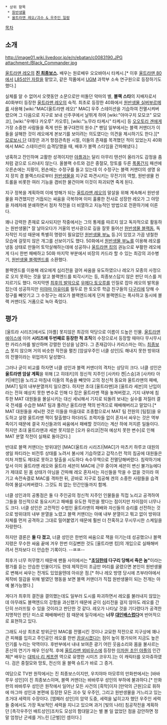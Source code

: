  * 상위 항목
  * [[원반생물]]
  * [[울트라맨 레오/괴수 & 우주인 일람]]

[[목차]]

== 소개 ==

http://image01.wiki.livedoor.jp/e/n/ebatan/c0083190.JPG
attachment:/Black_Commander.jpg

[[울트라맨 레오]]의 '''[[진 최종보스]].''' 배우는 원로배우 오오바야시 타케시.[* 이후 [[울트라맨 80]]에서 [[L85성인 자칼]]을 맡았고, 같은 작품에서 [[UGM]] 과학부 소속 연구원으로 등장하기도 했다.]

실체를 알 수 없어서 오랫동안 소문으로만 떠돌던 악마의 별, '''블랙 스타'''의 지배자로서 40화부터 등장한 [[울트라맨 레오]]의 숙적. 최초로 등장한 40화에서 [[원반생물 실버부르메]]를 사용해 [wiki:"MAC(울트라맨 레오)" MAC] 우주 스테이션을 기습하여 전멸시켜버렸으며 그 다음으로 지구로 보내 신주쿠에서 날뛰게 하여 [wiki:"야마구치 모모코" 모모코], [wiki:"우메다 카오루" 카오루], [wiki:"노무라 타케시" 타케시] 등 [[오오토리 겐]]에게 가장 소중한 사람들을 죽게 만든 불구대천의 원수.[* 팬덤 일부에서는 블랙 커맨더가 이들을 살해한 것이 레오에게 본보기를 보이려는 의도였다는 의견을 제시하기도 한다.][* [[모로보시 단]] 대장은 과거 항점관측원 시절, 이들의 존재를 목격했던 적이 있었는지 40화에서 MAC 스테이션이 습격당했을 때, 배후가 블랙 스타임을 간파해냈다.]

냉혹하고 잔인하며 교활한 성격이지만 [[야플]]과는 달리 아무리 텐션이 올라가도 감정을 좀처럼 겉으로 드러내지 않는다. 올블랙 수트와 검은 중절모, 망토를 두른 [[폭풍간지]] 패션에 오른손에는 지팡이, 왼손에는 수정구를 들고 있는데 이 수정구는 블랙 커맨더의 생명 유지 장치 겸 블랙스타로부터 [[원반생물]]을 지구로 파견시키는 무전기의 역할, 원반생물 컨트롤을 비롯한 여러 기능을 겸비한 물건이며 이것이 파괴되면 죽게 된다.

지구 정복을 계획하여 이에 방해가 되는 [[울트라맨 레오]]의 말살을 위해 계속해서 원반생물을 파견했지만 거듭되는 싸움을 극복하며 이미 훌륭한 전사로 성장한 레오가 그 야망을 차례차례 분쇄하면서 점차 작전을 더 비열하고 지능적인 방법으로 전환하기에 이른다.

꽤나 강력한 존재로 묘사되지만 작중에서는 그의 통제를 따르지 않고 독자적으로 활동하는 원반생물[* 잘 날아오다가 거울의 반사광으로 길을 잘못 들어선 [[원반생물 블랙돔]], 독자적인 지성 때문에 특별히 명령이 필요없던 [[원반생물 부뇨]] 등.]이 있었고 가끔 냉철한 모습에 걸맞지 않은 개그를 선보이기도 했다. 50화에서 [[원반생물 부뇨]]를 이용해 레오를 냉동 상태로 만들어 토막살해하는데에 성공하나 [[울트라맨 킹]]의 권능으로 부활한 레오에게 다시 한번 패배하고 50화 마지막 부분에서 비장의 카드라 할 수 있는 최강의 괴수병기, [[원반생물 블랙엔드]]를 소환했다.

블랙엔드를 이용해 레오에게 심리전을 걸어 싸움을 유도하였으나 레오가 모종의 사정으로 오지 못하는 것을 알고 블랙엔드를 퇴각시키는 등, 최종보스답지 않은 판단 미스를 저지르기도 했다. 마지막엔 [[최후의 발악]]으로 [[우메다 토오루]]를 인질로 잡아 레오의 발목을 잡는데 성공하지만 [[미야마 아유미]]를 필두로 한 토오루 학급 친구들의 [[다구리]]에 당해 수정구를 빼앗기고 그 수정구는 레오가 블랙엔드에게 던져 블랙엔드는 폭사하고 동시에 블랙 커맨더도 거품으로 녹아 죽었다. 

== 평가 ==

[울트라 시리즈]에서도 [야플] 못지않은 최강의 악당으로 이름이 드높은 인물. [[울트라맨 에이스]]에 이어 '''시리즈에 두번째로 등장한 적 조직'''의 수장으로서 등장할 때마다 무시무시한 카리스마를 발산하며 강렬한 인상을 남겼다. 그 존재감이나 카리스마는 여느 [[최종보스]] 못지 않으며 거의 비슷한 작전을 펼친 [암살우주인 너클 성인]도 해내지 못한 방위대의 전멸이라는 위업까지 달성했다.

그러나 굳이 비교를 하자면 너클 성인과 블랙 커맨더의 격차는 상당히 크다. 너클 성인은 '''울트라맨 암살 계획'''을 위해 [고 히데키]의 정신적 지주인 [사카타 켄|스승]과 [사카타 아키|애인]을 노리고 마침내 이들의 목숨을 빼앗아 고의 정신적 동요와 울트라맨의 패배, [MAT] 팀의 내부분열까지 일으켰다. 하지만 초대 [울트라맨]과 [울트라 세븐]의 난입이라는 전혀 예상치 못한 변수로 인해 다 잡은 울트라맨 잭을 놓쳐버렸고, 기지 내부에 침투한 MAT 대원들을 몰살시키는 대신 세뇌해서 기지로 되돌려 보내는 실수를 저질러 결국 전세를 수습한 MAT 팀과 풀려난 울트라맨 잭의 반격으로 패배해버리고 말았다.[* MAT 대원들을 세뇌한 것은 이들을 마음대로 조종함으로서 MAT 팀 전원의 [팀킬]을 유도하고 설령 울트라맨 잭이 탈출했다 하더라도 조력자들 없이 혼자서 싸우는 것은 역부족이기 때문에 결국 자신들과의 싸움에서 패배할 것이라는 계산 하에 저지른 일들이다. 하지만 초대 울트라맨과 세븐 못지않은 [오카 유리코|전혀 예상치 못한 변수]로 인해 MAT 분열 작전이 실패로 돌아갔다.]

반대로 블랙 커맨더는 방위대인 [MAC(울트라 시리즈)|MAC]가 마츠키 하루코 대원의 생일 파티라는 비전투 상태를 노려서 불시에 기습하였고 갑작스런 적의 침공에 대원들은 미처 저항도 제대로 못하고 탈출을 시도하다 속수무책으로 전멸당해버렸다. 침략하기에 앞서 이미 울트라맨 레오와 울트라 세븐이 MAC에 근무 중이며 세븐이 변신 불가능에다가 제대로 된 몸 상태가 아님을 간파해 레오 혼자서는 자신들을 막을 수 없을 것이라 여기고 속전속결로 MAC를 격파한 뒤, 곧바로 지구로 침공해 겐의 소중한 사람들을 습격하여 몰살시켜버렸다. 그것도 죄 없는 민간인들까지 함께.

너클 성인과의 공통점은 둘 다 주인공의 정신적 지주인 인물들을 직접 노리고 공격하여 그들을 정신적으로 동요시키고 패배를 유도한 작전을 짰다는 점이지만 차이점이 너무나도 크다. 너클 성인은 고전적인 수법인 울트라맨의 패배와 자신들의 승리를 선전하는 것으로 방위대의 내부 분열을 노렸고 블랙 커맨더는 아예 내부 분열이고 뭐고 없이 방위대 자체를 먼저 공격하고 그대로 밀어붙였기 때문에 훨씬 더 잔혹하고 무시무시한 스케일을 자랑한다.

하지만 결론은 '''둘 다 졌고''', 너클 성인은 한번의 싸움으로 잭을 이기는데 성공했으나 블랙 지령은 무수한 싸움 끝에 겨우 한번 이길뻔한 것도 [울트라맨 킹]의 개입으로 실패해버려서 전자보다 더 안습한 기록이다. --ㅉㅉ--

최후가 너무 허무했기 때문에 팬들 사이에서는 '''"[[초딩]]한테 다구리 당해서 죽은 놈"'''이라는 평가를 듣는 안습한 인물이기도 한데 제작진이 조금만 머리를 굴렸으면 본인이 원반생물로 변해서 싸우는 전개도 있었을텐데 아쉬운 점.[* 허나 레오 방영 당시에 츠부라야에서 제작비 절감을 위해 벌였던 행동을 보면 블랙 커맨더가 직접 원반생물이 되는 전개는 아예 불가능했다.]

게다가 최후의 결전을 결의했는데도 일부러 도시를 파괴하면서 레오를 불러내지 않았는데 아무래도 블랙엔드의 강함을 과신했기 때문에 굳이 심리전을 걸지 않아도 레오를 간단히 쓰러뜨릴 수 있을 것이라고 판단한 것 같다. 레오가 나타날 것을 기다렸다가 공격한 치명적인 판단 미스로 패배해버린 점 때문에 일각에서는 '''너무 [[대인배]]스럽다'''며 반어적으로 표현하고 있다.

그래도 사상 최초로 방위군인 MAC를 전멸시킨 것이나 교묘한 작전으로 지구상에 꽤나 큰 피해를 입히고 주인공인 레오를 한번 [[끔살]]시켰다는 점이 높이 평가되어 지금도 높은 인기를 누리는 악역이다. 후반부에서 내내 보여준 광기 어린 웃음소리와 몸을 불사르는 혼신의 연기가 매우 인상적. 후에 [[울트라맨 뫼비우스]]에 등장한 [[이차원 초인 야플]]의 인간체[* 배우는 [[대박사 리 케프렌]] 역으로 유명한 시미즈 코우지.]는 이 캐릭터를 오마쥬하였다. 검은 중절모와 망토, 전신의 올 블랙 슈트가 바로 그 증거.

여담으로 TV판 원작에서는 진 최종보스이지만, 우치야마 마모루의 만화판에서는 [바바루우 성인]이 진 최종보스이며, 블랙 커맨더는 바바루우 성인의 부하에 불과하다.[* 만화판의 바바루우 성인은 원작에서 일어난 모든 사건의 [흑막]이자 [만악의 근원]으로 휘하에 마그마 성인과 본편에 등장한 모든 괴수 및 우주인, 그리고 원반생물을 거느리고 있는 초거대 세력의 수장이다. [엠페러 성인]의 암약 도중, 세력을 넓히고자 했던 우주인 세력들 중에서도 가장 독보적인 세력을 지니고 있으며 과거 [빛의 나라] 침공작전을 계획하던 [촉각우주인 배트성인]조차도 모성의 함대말고는 별 볼 일 없었던 점을 감안하면 정말 엄청난 군세를 거느린 [군벌]인 셈이다.]

